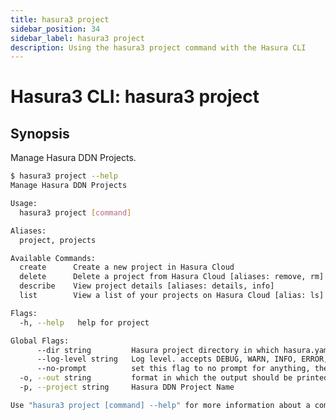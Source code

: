 ```yaml
---
title: hasura3 project
sidebar_position: 34
sidebar_label: hasura3 project
description: Using the hasura3 project command with the Hasura CLI
---
```


# Hasura3 CLI: hasura3 project 

## Synopsis
Manage Hasura DDN Projects.

```bash
$ hasura3 project --help
Manage Hasura DDN Projects

Usage:
  hasura3 project [command]

Aliases:
  project, projects

Available Commands:
  create      Create a new project in Hasura Cloud
  delete      Delete a project from Hasura Cloud [aliases: remove, rm]
  describe    View project details [aliases: details, info]
  list        View a list of your projects on Hasura Cloud [alias: ls]

Flags:
  -h, --help   help for project

Global Flags:
      --dir string         Hasura project directory in which hasura.yaml is present (default ".")
      --log-level string   Log level. accepts DEBUG, WARN, INFO, ERROR, FATAL (default "INFO")
      --no-prompt          set this flag to no prompt for anything, the command fails if any input is missing
  -o, --out string         format in which the output should be printed, accepts table, json and yaml (default "table")
  -p, --project string     Hasura DDN Project Name

Use "hasura3 project [command] --help" for more information about a command.
```

